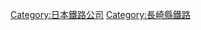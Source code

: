{{Commonscat|Shimabara Railway}}
{{catmore}}
{{DEFAULTSORT:Shimabara Railway}}
[[Category:日本鐵路公司|Category:日本鐵路公司]]
[[Category:長崎縣鐵路|Category:長崎縣鐵路]]